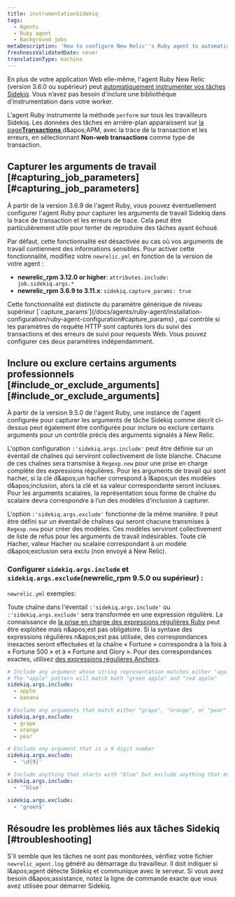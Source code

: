 ```yaml
---
title: instrumentationSidekiq
tags:
  - Agents
  - Ruby agent
  - Background jobs
metaDescription: 'How to configure New Relic''s Ruby agent to automatically instrument Sidekiq jobs for background processes, transaction traces, and traced errors.'
freshnessValidatedDate: never
translationType: machine
---
```


En plus de votre application Web elle-même, l'agent Ruby New Relic (version 3.6.0 ou supérieur) peut [automatiquement instrumenter vos tâches Sidekiq](/docs/agents/ruby-agent/background-jobs/monitoring-ruby-background-processes-daemons). Vous n’avez pas besoin d’inclure une bibliothèque d’instrumentation dans votre worker.

L'agent Ruby instrumente la méthode `perform` sur tous les travailleurs Sidekiq. Les données des tâches en arrière-plan apparaissent sur [la page<DNT>**Transactions**</DNT> ](/docs/apm/applications-menu/features/monitoring-background-processes#ui)d&amp;apos;APM, avec la trace de la transaction et les erreurs, en sélectionnant <DNT>**Non-web transactions**</DNT> comme type de transaction.

## Capturer les arguments de travail [#capturing\_job\_parameters][#capturing_job_parameters]

À partir de la version 3.6.9 de l'agent Ruby, vous pouvez éventuellement configurer l'agent Ruby pour capturer les arguments de travail Sidekiq dans la trace de transaction et les erreurs de trace. Cela peut être particulièrement utile pour tenter de reproduire des tâches ayant échoué.

Par défaut, cette fonctionnalité est désactivée au cas où vos arguments de travail contiennent des informations sensibles. Pour activer cette fonctionnalité, modifiez votre `newrelic.yml` en fonction de la version de votre agent :

* <DNT>**newrelic\_rpm 3.12.0 or higher**</DNT>: `attributes.include: job.sidekiq.args.*`
* <DNT>**newrelic\_rpm 3.6.9 to 3.11.x**</DNT>: `sidekiq.capture_params: true`

<Callout variant="tip">
  Cette fonctionnalité est distincte du paramètre générique de niveau supérieur [`capture_params`](/docs/agents/ruby-agent/installation-configuration/ruby-agent-configuration#capture_params) , qui contrôle si les paramètres de requête HTTP sont capturés lors du suivi des transactions et des erreurs de suivi pour requests Web. Vous pouvez configurer ces deux paramètres indépendamment.
</Callout>

## Inclure ou exclure certains arguments professionnels [#include\_or\_exclude\_arguments][#include_or_exclude_arguments]

À partir de la version 9.5.0 de l'agent Ruby, une instance de l'agent configurée pour capturer les arguments de tâche Sidekiq comme décrit ci-dessus peut également être configurée pour inclure ou exclure certains arguments pour un contrôle précis des arguments signalés à New Relic.

L'option configuration `:'sidekiq.args.include'` peut être définie sur un éventail de chaînes qui serviront collectivement de liste blanche. Chacune de ces chaînes sera transmise à `Regexp.new` pour une prise en charge complète des expressions régulières. Pour les arguments de travail qui sont hacher, si la clé d&amp;apos;un hacher correspond à l&amp;apos;un des modèles d&amp;apos;inclusion, alors la clé et sa valeur correspondante seront incluses. Pour les arguments scalaires, la représentation sous forme de chaîne du scalaire devra correspondre à l’un des modèles d’inclusion à capturer.

L'option `:'sidekiq.args.exclude'` fonctionne de la même manière. Il peut être défini sur un éventail de chaînes qui seront chacune transmises à `Regexp.new` pour créer des modèles. Ces modèles serviront collectivement de liste de refus pour les arguments de travail indésirables. Toute clé Hacher, valeur Hacher ou scalaire correspondant à un modèle d&amp;apos;exclusion sera exclu (non envoyé à New Relic).

### Configurer `sidekiq.args.include` et `sidekiq.args.exclude`(newrelic\_rpm 9.5.0 ou supérieur) :

`newrelic.yml` exemples:

Toute chaîne dans l'éventail `:'sidekiq.args.include'` ou `:'sidekiq.args.exclude'` sera transformée en une expression régulière. La connaissance de [la prise en charge des expressions régulières Ruby](https://ruby-doc.org/3.2.2/Regexp.html) peut être exploitée mais n&amp;apos;est pas obligatoire. Si la syntaxe des expressions régulières n&amp;apos;est pas utilisée, des correspondances inexactes seront effectuées et la chaîne « Fortune » correspondra à la fois à « Fortune 500 » et à « Fortune and Glory ». Pour des correspondances exactes, utilisez [des expressions régulières Anchors](https://ruby-doc.org/3.2.2/Regexp.html#class-Regexp-label-Anchors).

```yml
# Include any argument whose string representation matches either "apple" or "banana"
# The "apple" pattern will match both "green apple" and "red apple"
sidekiq.args.include:
  - apple
  - banana

# Exclude any arguments that match either "grape", "orange", or "pear"
sidekiq.args.exclude:
  - grape
  - orange
  - pear

# Exclude any argument that is a 9 digit number
sidekiq.args.exclude:
  - '\d{9}'

# Include anything that starts with "blue" but exclude anything that ends in "green"
sidekiq.args.include:
  - '^blue'

sidekiq.args.exclude:
  - 'green$'
```

## Résoudre les problèmes liés aux tâches Sidekiq [#troubleshooting]

S'il semble que les tâches ne sont pas monitorées, vérifiez votre fichier `newrelic_agent.log` généré au démarrage du travailleur. Il doit indiquer si l&amp;apos;agent détecte Sidekiq et communique avec le serveur. Si vous avez besoin d&amp;apos;assistance, notez la ligne de commande exacte que vous avez utilisée pour démarrer Sidekiq.